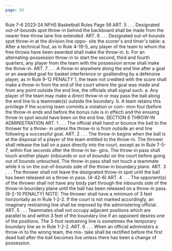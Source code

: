 ```yaml
---
page: 58
---
```


Rule 7-6 2023-24 NFHS Basketball Rules Page 56 ART. 5 . . . Designated out-of-bounds spot throw-in behind the backboard shall be made from the nearer free-throw lane line extended. ART. 6 . . . Designated out-of-bounds spot throw-in at the division line oppo- site the scorer's and timer's table: a. After a technical foul, as in Rule 4-19-5, any player of the team to whom the free throws have been awarded shall make the throw-in. b. For an alternating-possession throw-in to start the second, third and fourth quarters, any player from the team with the possession arrow shall make the throw-in. ART. 7 . . . A throw-in anywhere along the end line after a goal or an awarded goal for basket interference or goaltending by a defensive player, as in Rule 9-12 PENALTY 1, the team not credited with the score shall make a throw-in from the end of the court where the goal was made and from any point outside the end line, the officials shall signal such. a. Any player of the team may make a direct throw-in or may pass the ball along the end line to a teammate(s) outside the boundary. b. A team retains this privilege if the scoring team commits a violation or com- mon foul (before the throw-in ends and before the bonus rule is in effect) and the ensuing throw-in spot would have been on the end line. SECTION 6 THROW-IN ADMINISTRATION ART. 1 . . . The official shall hand or bounce the ball to the thrower for a throw- in unless the throw-in is from outside an end line following a successful goal. ART. 2 . . . The throw-in begins when the ball is at the disposal of a player of the team entitled to the throw-in. The thrower shall release the ball on a pass directly into the court, except as in Rule 7-5-7, within five seconds after the throw-in be- gins. The throw-in pass shall touch another player (inbounds or out of bounds) on the court before going out of bounds untouched. The throw-in pass shall not touch a teammate while it is on the out-of-bounds side of the throw-in boundary plane. ART. 3 . . . The thrower shall not leave the designated throw-in spot until the ball has been released on a throw-in pass. (4-42-6) ART. 4 . . . The opponent(s) of the thrower shall not have any body part through the inbounds side of the throw-in boundary plane until the ball has been released on a throw-in pass. (9-2-10 PENALTY) NOTE: The thrower shall have a minimum of 3 feet horizontally as in Rule 1-2-2. If the court is not marked accordingly, an imaginary restraining line shall be imposed by the administering official. ART. 5 . . . Teammates shall not occupy adjacent positions which are parallel to and within 3 feet of the boundary line if an opponent desires one of the positions. The 3-foot restraining line is sometimes the temporary boundary line as in Rule 1-2-2. ART. 6 . . . When an official administers a throw-in to the wrong team, the mis- take shall be rectified before the first dead ball after the ball becomes live unless there has been a change of possession.
